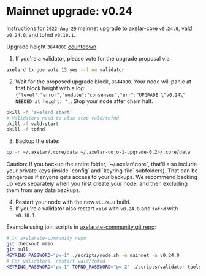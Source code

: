 # Mainnet upgrade: v0.24


Instructions for `2022-Aug-29` mainnet upgrade to axelar-core `v0.24.0`, vald `v0.24.0`, and tofnd `v0.10.1`.

Upgrade height `3644000` [countdown](https://www.mintscan.io/axelar/blocks/3644000)

1. If you're a validator, please vote for the upgrade proposal via

```bash
axelard tx gov vote 13 yes --from validator
```

2. Wait for the proposed upgrade block, `3644000`. Your node will panic at that block height with a log: `{"level":"error","module":"consensus","err":"UPGRADE \"v0.24\" NEEDED at height: ",`. Stop your node after chain halt.

```bash
pkill -f 'axelard start'
# Validators need to also stop vald/tofnd
pkill -f vald-start
pkill -f tofnd
```

3. Backup the state:

```bash
cp -r ~/.axelar/.core/data ~/.axelar-dojo-1-upgrade-0.24/.core/data
```

<Callout type="warning" emoji="⚠️">
  Caution: If you backup the entire folder, `~/.axelar/.core`, that'll also
  include your private keys (inside `config` and `keyring-file` subfolders).
  That can be dangerous if anyone gets access to your backups. We recommend
  backing up keys separately when you first create your node, and then excluding
  them from any data backups.
</Callout>

4. Restart your node with the new `v0.24.0` build.
5. If you're a validator also restart `vald` with `v0.24.0` and `tofnd` with `v0.10.1`.

Example using join scripts in [axelarate-community git repo](https://github.com/axelarnetwork/axelarate-community):

```bash
# in axelarate-community repo
git checkout main
git pull
KEYRING_PASSWORD="pw-1" ./scripts/node.sh -n mainnet -a v0.24.0
# For validators, restart vald/tofnd
KEYRING_PASSWORD="pw-1" TOFND_PASSWORD="pw-2" ./scripts/validator-tools-host.sh -a v0.24.0 -q v0.10.1 -n mainnet
```
